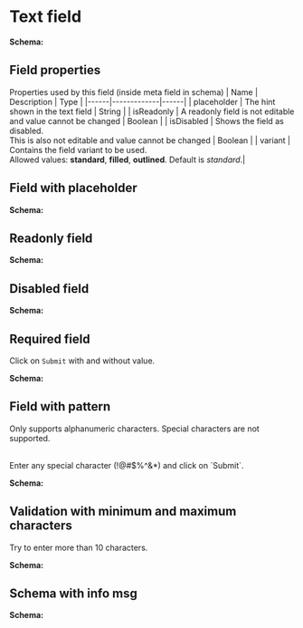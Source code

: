 
# Text field

<TextField />

**Schema:**

<SchemaViewer value={schema} />

## Field properties

Properties used by this field (inside meta field in schema)
| Name | Description | Type |
|------|-------------|------|
| placeholder | The hint shown in the text field | String |
| isReadonly | A readonly field is not editable and value cannot be changed | Boolean |
| isDisabled | Shows the field as disabled.<br/> This is also not editable and value cannot be changed | Boolean |
| variant | Contains the field variant to be used. <br/>Allowed values: **standard**, **filled**, **outlined**. Default is _standard_.|

<CommonProperties />

## Field with placeholder

<MaterialForms schema={schemaPlaceholder} />

**Schema:**

<SchemaViewer value={schemaPlaceholder} />

## Readonly field

<MaterialForms schema={schemaReadonly} />

**Schema:**

<SchemaViewer value={schemaReadonly} />

## Disabled field

<MaterialForms schema={schemaDisabled} />

**Schema:**

<SchemaViewer value={schemaDisabled} />

## Required field

Click on `Submit` with and without value.

<MaterialForms schema={schemaRequired} />

**Schema:**

<SchemaViewer value={schemaRequired} />

## Field with pattern

Only supports alphanumeric characters. Special characters are not supported.

<br />
Enter any special character (!@#$%^&*) and click on `Submit`.

<MaterialForms schema={schemaPattern} />

**Schema:**

<SchemaViewer value={schemaPattern} />

## Validation with minimum and maximum characters

Try to enter more than 10 characters.

<MaterialForms schema={schemaMinMax} />

**Schema:**

<SchemaViewer value={schemaMinMax} />

## Schema with info msg

<MaterialForms schema={schemaInfo} />

**Schema:**

<SchemaViewer value={schemaInfo} />
